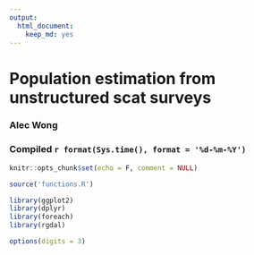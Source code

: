 ```yaml
---
output:
  html_document:
    keep_md: yes
---
```


# Population estimation from unstructured scat surveys

### Alec Wong
### Compiled `r format(Sys.time(), format = '%d-%m-%Y')`


```r
knitr::opts_chunk$set(echo = F, comment = NULL)

source('functions.R')

library(ggplot2)
library(dplyr)
library(foreach)
library(rgdal)

options(digits = 3)
```

